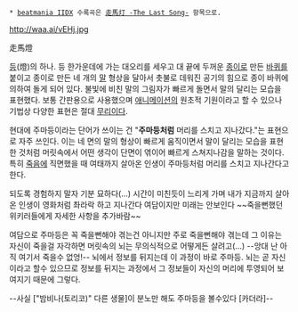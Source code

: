  * [[beatmania IIDX]] 수록곡은 [[走馬灯 -The Last Song-]] 항목으로.

http://waa.ai/vEHj.jpg

走馬燈

[[등]](燈)의 하나. 등 한가운데에 가는 대오리를 세우고 대 끝에 두꺼운 [[종이]]로 만든 [[바퀴]]를 붙이고 종이로 만든 네 개의 [[말]] 형상을 달아서 촛불로 데워진 공기의 힘으로 종이 바퀴에 의하여 돌게 되어 있다. 불빛에 비친 말의 그림자가 빠르게 돌면서 말의 달리는 모습을 표현했다. 보통 간판용으로 사용했으며 [[애니메이션]]의 원초적 기원이라고 할 수 있으나 기법상 다양한 표현은 절대 [[무리]]이다.

현대에 주마등이라는 단어가 쓰이는 건 "'''주마등처럼''' 머리를 스치고 지나갔다."는 표현으로 자주 쓰인다. 이는 네 면의 말의 형상이 빠르게 움직이면서 말이 달리는 모습을 표현한 것처럼 머릿속에서 어떤 생각이 단면이 엮이어 빠르게 스쳐지나감을 말하는 것이다. 특히 [[죽음]]에 직면했을 때 여태까지 살아온 인생이 주마등처럼 머리를 스치고 지나간다고 한다.

되도록 경험하지 말자 기분 묘하다(...) 시간이 미친듯이 느리게 가며 내가 지금까지 살아온 인생이 영화처럼 촤라락 하고 지나간다 여담이지만 미래는 안보인다
~~죽을뻔했던 위키러들에게 자세한 사항을 추가바람~~

여담으로 주마등은 꼭 죽을뻔해야 겪는건 아니지만 주로 죽을뻔해야 겪는데 그 이유는 자신이 죽을걸 자각하면 머릿속의 뇌는 무의식적으로 어떻게든 살려고(...) --앙대 난 아직 여기서 죽을수 없엉!-- 뇌에서 정보를 뒤지는데 이 과정이 바로 주마등. 뇌는 곧 자신이라고 할수 있으므로 정보를 뒤지는 과정에서 그 정보들이 자신의 머리에 투영되어 보여지기 때문에 그렇다. 

--사실 ["밤비나(토리코)" 다른 생물]이 분노만 해도 주마등을 볼수있다 [카더라]--
